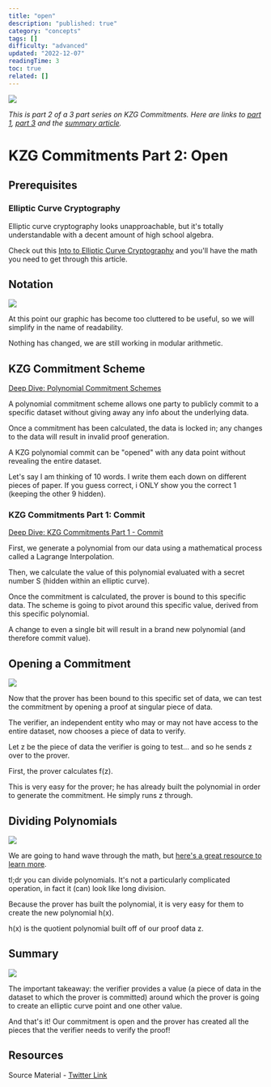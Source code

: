 ```yaml
---
title: "open"
description: "published: true"
category: "concepts"
tags: []
difficulty: "advanced"
updated: "2022-12-07"
readingTime: 3
toc: true
related: []
---
```


![](/images/kzg-open-1.jpeg)

*This is part 2 of a 3 part series on KZG Commitments. Here are links to* [*part 1*](/concepts/commit)*,* [*part 3*](/concepts/verify) *and the* [*summary article*](/concepts/kzg-commitment)*.*

# KZG Commitments Part 2: Open

## Prerequisites

### Elliptic Curve Cryptography

Elliptic curve cryptography looks unapproachable, but it's totally understandable with a decent amount of high school algebra. 

Check out this [Into to Elliptic Curve Cryptography](https://inevitableeth.com/home/concepts/elliptic-curve-cryptography) and you'll have the math you need to get through this article.

## Notation

![](/images/kzg-open-3.jpeg)

At this point our graphic has become too cluttered to be useful, so we will simplify in the name of readability. 

Nothing has changed, we are still working in modular arithmetic. 

## KZG Commitment Scheme

[Deep Dive: Polynomial Commitment Schemes](/concepts/polynomial-commitment)

A polynomial commitment scheme allows one party to publicly commit to a specific dataset without giving away any info about the underlying data. 

Once a commitment has been calculated, the data is locked in; any changes to the data will result in invalid proof generation.

A KZG polynomial commit can be "opened" with any data point without revealing the entire dataset. 

Let's say I am thinking of 10 words. I write them each down on different pieces of paper. If you guess correct, i ONLY show you the correct 1 (keeping the other 9 hidden).

### KZG Commitments Part 1: Commit

[Deep Dive: KZG Commitments Part 1 - Commit](/concepts/commit)

First, we generate a polynomial from our data using a mathematical process called a Lagrange Interpolation. 

Then, we calculate the value of this polynomial evaluated with a secret number S (hidden within an elliptic curve).

Once the commitment is calculated, the prover is bound to this specific data. The scheme is going to pivot around this specific value, derived from this specific polynomial. 

A change to even a single bit will result in a brand new polynomial (and therefore commit value).

## Opening a Commitment

![](/images/kzg-open-4.jpeg)

Now that the prover has been bound to this specific set of data, we can test the commitment by opening a proof at singular piece of data. 

The verifier, an independent entity who may or may not have access to the entire dataset, now chooses a piece of data to verify.

Let z be the piece of data the verifier is going to test... and so he sends z over to the prover. 

First, the prover calculates f(z). 

This is very easy for the prover; he has already built the polynomial in order to generate the commitment. He simply runs z through.

## Dividing Polynomials

![](/images/kzg-open-5.jpeg)

We are going to hand wave through the math, but [here's a great resource to learn more](https://www.cuemath.com/algebra/dividing-polynomials/).

tl;dr you can divide polynomials. It's not a particularly complicated operation, in fact it (can) look like long division. 

Because the prover has built the polynomial, it is very easy for them to create the new polynomial h(x). 

h(x) is the quotient polynomial built off of our proof data z.

## Summary

![](/images/kzg-open-6.jpeg)

The important takeaway: the verifier provides a value (a piece of data in the dataset to which the prover is committed) around which the prover is going to create an elliptic curve point and one other value.

And that's it! Our commitment is open and the prover has created all the pieces that the verifier needs to verify the proof! 

## Resources

Source Material - [Twitter Link](https://twitter.com/logarithmicrex/status/1583283784761233408)

